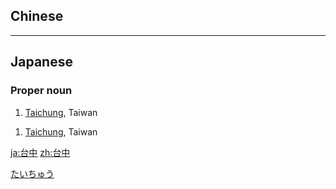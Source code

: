 {{also|臺中}}
==Chinese==
{{zh-see|臺中}}

----

==Japanese==
{{ja-kanjitab|yomi=irr|sort=たいじょん}}

===Proper noun===
{{ja-pos|proper|タイジョン}}

# [[Taichung]], Taiwan

{{ja-kanjitab|たい|ちゅう|yomi=o}}

{{ja-pos|proper|たいちゅう|kyu=臺中}}

# [[Taichung]], Taiwan

[[Category:ja:Cities|たいちゅう]]

[[ja:台中]]
[[zh:台中]]